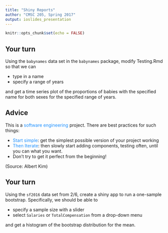 ```yaml
---
title: "Shiny Reports"
author: "CMSC 205, Spring 2017"
output: ioslides_presentation
---
```


```r
knitr::opts_chunk$set(echo = FALSE)
```

## Your turn

Using the `babynames` data set in the `babynames` package, modify Testing.Rmd so that we can

- type in a name
- specify a range of years

and get a time series plot of the proportions of babies with the specified name for both sexes for the specified range of years.

## Advice

This is a <font color="dodgerblue">software engineering</font> project. There are best practices for such things:

- <font color="dodgerblue">Start simple</font>: get the simplest possible version of your project working
- <font color="dodgerblue">Then Iterate</font>: then slowly start adding components, testing often, until you can what you want.
- Don't try to get it perfect from the beginning!

(Source: Albert Kim)


## Your turn

Using the `sf2016` data set from 2/6, create a shiny app to run a one-sample bootstrap. Specifically, we should be able to

- specify a sample size with a slider
- select `Salaries` or `TotalCompensation` from a drop-down menu

and get a histogram of the bootstrap distribution for the mean.

